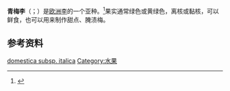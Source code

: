 {{Infraspeciesbox
| image = Owoce Renkloda.jpg
| genus = Prunus
| species = domestica
| subspecies = italica
| authority = (Borkh.) Gams ex Hegi
| image_caption = 青梅李的花和果
}}

'''青梅李'''（{{sn|''Prunus domestica'' subsp. ''italica''}}；{{lang-en|greengage}}）是[[欧洲李|欧洲李]]的一个亚种。<ref>{{GRIN}}</ref>果实通常绿色或黄绿色，离核或黏核，可以鲜食，也可以用来制作甜点、腌渍梅。

== 参考资料 ==
<references />

{{Taxonbar|from=Q1283218}}

[[Category:李组|domestica subsp. italica]]
[[Category:水果|Category:水果]]
{{biology-stub}}